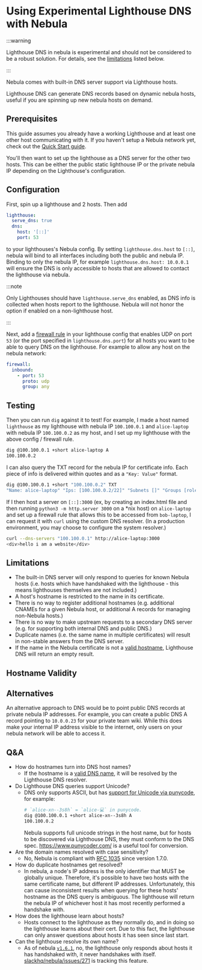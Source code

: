 # Using Experimental Lighthouse DNS with Nebula

:::warning

Lighthouse DNS in nebula is experimental and should not be considered to be a robust solution. For details, see the
[limitations](#limitations) listed below.

:::

Nebula comes with built-in DNS server support via Lighthouse hosts.

Lighthouse DNS can generate DNS records based on dynamic nebula hosts, useful if you are spinning up new nebula hosts on
demand.

## Prerequisites

This guide assumes you already have a working Lighthouse and at least one other host communicating with it. If you
haven't setup a Nebula network yet, check out the [Quick Start guide](/docs/guides/quick-start/).

You'll then want to set up the lighthouse as a DNS server for the other two hosts. This can be either the public static
lighthouse IP or the private nebula IP depending on the Lighthouse's configuration.

## Configuration

First, spin up a lighthouse and 2 hosts. Then add

```yaml
lighthouse:
  serve_dns: true
  dns:
    host: '[::]'
    port: 53
```

to your lighthouses's Nebula config. By setting `lighthouse.dns.host` to `[::]`, nebula will bind to all interfaces
including both the public and nebula IP. Binding to only the nebula IP, for example `lighthouse.dns.host: 10.0.0.1` will
ensure the DNS is only accessible to hosts that are allowed to contact the lighthouse via nebula.

:::note

Only Lighthouses should have `lighthouse.serve_dns` enabled, as DNS info is collected when hosts report to the
lighthouse. Nebula will not honor the option if enabled on a non-lighthouse host.

:::

Next, add a [firewall rule](/docs/config/firewall) in your lighthouse config that enables UDP on port `53` (or the port
specified in `lighthouse.dns.port`) for all hosts you want to be able to query DNS on the lighthouse. For example to
allow any host on the nebula network:

```yaml
firewall:
  inbound:
    - port: 53
      proto: udp
      group: any
```

## Testing

Then you can run `dig` against it to test! For example, I made a host named `lighthouse` as my lighthouse with nebula IP
`100.100.0.1` and `alice-laptop` with nebula IP `100.100.0.2` as my host, and I set up my lighthouse with the above
config / firewall rule.

```bash
dig @100.100.0.1 +short alice-laptop A
100.100.0.2
```

I can also query the TXT record for the nebula IP for certificate info. Each piece of info is delivered within quotes
and as a `"Key: Value"` format.

```bash
dig @100.100.0.1 +short "100.100.0.2" TXT
"Name: alice-laptop" "Ips: [100.100.0.2/22]" "Subnets []" "Groups [role:Laptop]" "NotBefore 2022-12-06 21:34:25 +0000 UTC" "NotAFter 2024-05-13 17:37:27 +0000 UTC" "PublicKey 2c4828672fef1306124df94eb0fecd753e462e1bd4107f866f4e1a463550eb1b" "IsCA false" "Issuer 5b568aedaa5d97746e870f01a356ba474cf3251c0e743499ec668f93efa77f51"
```

If I then host a server on `[::]:3000` (ex, by creating an index.html file and then running
`python3 -m http.server 3000` on a \*nix host) on `alice-laptop` and set up a firewall rule that allows this to be
accessed from `bob-laptop`, I can request it with `curl` using the custom DNS resolver. (In a production environment,
you may choose to configure the system resolver.)

```bash
curl --dns-servers "100.100.0.1" http://alice-laptop:3000
<div>hello i am a website</div>
```

## Limitations

- The built-in DNS server will only respond to queries for known Nebula hosts (i.e. hosts which have handshaked with the
  lighthouse - this means lighthouses themselves are not included.)
- A host's hostname is restricted to the name in its certificate.
- There is no way to register additional hostnames (e.g. additional CNAMEs for a given Nebula host, or additional A
  records for managing non-Nebula hosts.)
- There is no way to make upstream requests to a secondary DNS server (e.g. for supporting both internal DNS and public
  DNS.)
- Duplicate names (i.e. the same name in multiple certificates) will result in non-stable answers from the DNS server.
- If the name in the Nebula certificate is not a [valid hostname](https://www.rfc-editor.org/rfc/rfc1035#section-2.3.1),
  Lighthouse DNS will return an empty result.

## Hostname Validity


<ValidateHostnameInput />

## Alternatives

An alternative approach to DNS would be to point public DNS records at private nebula IP addresses. For example, you can
create a public DNS A record pointing to `10.0.0.23` for your private team wiki. While this does make your internal IP
address visible to the internet, only users on your nebula network will be able to access it.

## Q&A

- How do hostnames turn into DNS host names?
  - If the hostname is a [valid DNS name](https://www.rfc-editor.org/rfc/rfc1035#section-2.3.1), it will be resolved by
    the Lighthouse DNS resolver.
- Do Lighthouse DNS queries support Unicode?
  - DNS only supports ASCII, but has [support for Unicode via punycode](https://www.rfc-editor.org/rfc/rfc3492), for
    example:
    ```bash
    # `alice-xn--3s8h` = `alice-💻` in punycode.
    dig @100.100.0.1 +short alice-xn--3s8h A
    100.100.0.2
    ```
    Nebula supports full unicode strings in the host name, but for hosts to be discovered via Lighthouse DNS, they must
    conform to the DNS spec. https://www.punycoder.com/ is a useful tool for conversion.
- Are the domain names resolved with case sensitivity?
  - No, Nebula is compliant with [RFC 1035](https://www.rfc-editor.org/rfc/rfc1035#section-2.3.3) since version 1.7.0.
- How do duplicate hostnames get resolved?
  - In nebula, a node's IP address is the only identifier that MUST be globally unique. Therefore, it's possible to have
    two hosts with the same certificate name, but different IP addresses. Unfortunately, this can cause inconsistent
    results when querying for these hosts' hostname as the DNS query is ambiguous. The lighthouse will return the nebula
    IP of whichever host it has most recently performed a handshake with.
- How does the lighthouse learn about hosts?
  - Hosts connect to the lighthouse as they normally do, and in doing so the lighthouse learns about their cert. Due to
    this fact, the lighthouse can only answer questions about hosts it has seen since last start.
- Can the lighthouse resolve its own name?
  - As of nebula [`v1.6.1`](https://github.com/slackhq/nebula/releases/tag/v1.6.1), no, the lighthouse only responds
    about hosts it has handshaked with, it never handshakes with itself.
    [slackhq/nebula/issues/271](https://github.com/slackhq/nebula/issues/271) is tracking this feature.
